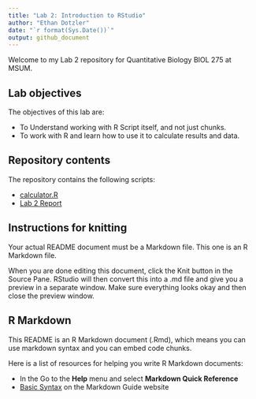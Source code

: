 ```yaml
---
title: "Lab 2: Introduction to RStudio"
author: "Ethan Dotzler"
date: "`r format(Sys.Date())`"
output: github_document
---
```




Welcome to my Lab 2 repository for Quantitative Biology BIOL 275 at MSUM.

## Lab objectives

The objectives of this lab are:

- To Understand working with R Script itself, and not just chunks.
- To work with R and learn how to use it to calculate results and data.

## Repository contents

The repository contains the following scripts:

- [calculator.R](calculator.R)
- [Lab 2 Report](assignment.md)

## Instructions for knitting

Your actual README document must be a Markdown file. This one is an R Markdown file.

When you are done editing this document, click the Knit button in the Source Pane. RStudio will then convert this into a .md file and give you a preview in a separate window. Make sure everything looks okay and then close the preview window.

## R Markdown

This README is an R Markdown document (.Rmd), which means you can use markdown syntax and you can embed code chunks.

Here is a list of resources for helping you write R Markdown documents:

- In the Go to the **Help** menu and select **Markdown Quick Reference**
- [Basic Syntax](https://www.markdownguide.org/basic-syntax/) on the Markdown Guide website

